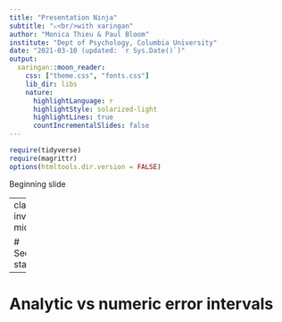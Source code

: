 ```yaml
---
title: "Presentation Ninja"
subtitle: "⚔<br/>with xaringan"
author: "Monica Thieu & Paul Bloom"
institute: "Dept of Psychology, Columbia University"
date: "2021-03-10 (updated: `r Sys.Date()`)"
output:
  xaringan::moon_reader:
    css: ["theme.css", "fonts.css"]
    lib_dir: libs
    nature:
      highlightLanguage: r
      highlightStyle: solarized-light
      highlightLines: true
      countIncrementalSlides: false
---
```


```r
require(tidyverse)
require(magrittr)
options(htmltools.dir.version = FALSE)
```

Beginning slide

---
class: inverse, middle

# Section starter
---

# Analytic vs numeric error intervals

